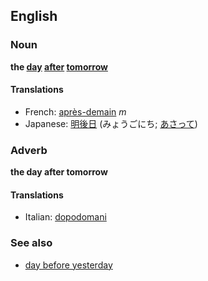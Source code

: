 ==English==
===Noun===
'''the [[day]] [[after]] [[tomorrow]]'''

====Translations====
*French: [[après-demain]] ''m''
*Japanese: [[明後日]] (みょうごにち; [[あさって]])

===Adverb===
'''the day after tomorrow'''

====Translations====
*Italian: [[dopodomani]]

===See also===
*[[day before yesterday]]